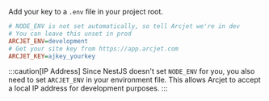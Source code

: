 Add your key to a `.env` file in your project root.

```ini title=".env"
# NODE_ENV is not set automatically, so tell Arcjet we're in dev
# You can leave this unset in prod
ARCJET_ENV=development
# Get your site key from https://app.arcjet.com
ARCJET_KEY=ajkey_yourkey
```

:::caution[IP Address]
Since NestJS doesn't set `NODE_ENV` for you, you also need to set `ARCJET_ENV`
in your environment file. This allows Arcjet to accept a local IP address for
development purposes.
:::
